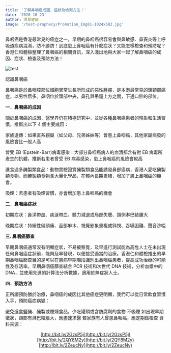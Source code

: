 ```yaml
---
title: '了解鼻咽癌成因、症狀及檢測方法！'
date: '2020-10-23'
author: 得易健康
image: '/test-prophecy/Promotion_Img01-1024x582.jpg'
---
```


鼻咽癌是香港最常見的癌症之一，早期的鼻咽癌很容易會與鼻敏感、鼻竇炎等上呼吸道疾病混淆，防不勝防！到底患上鼻咽癌有什麼症狀？又能怎樣檢查和預防呢？香港仁和體檢整理了鼻咽癌的相關資訊，深入淺出地與大家一起了解鼻咽癌的成因、症狀、檢查及預防方法！

![test](https://www.prophecy.health/wp-content/uploads/2020/09/最新活動推廣individual-page-994-w-x-611-h.jpg)

認識鼻咽癌

鼻咽癌是於鼻咽腔部位細胞異常生長所形成的惡性腫瘤，是本港最常見的頭頸部癌症，以男性居多。鼻咽位於頭部中央，鼻孔與吊鐘上方之間，下通口腔的部位。

**一．鼻咽癌的成因**

關於鼻咽癌的成因，醫學界仍在積極研究中，並從各種鼻咽癌患者的現象和生活習慣，推斷出以下 4 個主要成因：

家族遺傳：如果直系親屬（如父母、兄弟姊妹等）曾患上鼻咽癌，其他家屬病發的風險會比一般人高

曾受 EB (Epstein-Barr)病毒感染：大部分鼻咽癌病人的血清都含有對 EB 病毒所產生的抗體，推斷若患者曾受 EB 病毒感染，患上鼻咽癌的風險會較高

進食過多醃製類食品：動物實驗證實醃製類食品能誘發鼻部癌病，香港人愛吃醃製類食物，而醃製類食物含大量化學品，在體內長期累積，增加了患上鼻咽癌的機會。

吸煙：若患者有吸煙習慣，亦會增加患上鼻咽癌的機會

**二．鼻咽癌症狀**

初期症狀：鼻涕帶血、痰涎帶血、聽力減退或局部失聰、頸側淋巴結腫大

晚期症狀：持續性偏頭痛、面部麻木、視覺影象重複或斜視、吞嚥困難、聲音沙啞

**三. 鼻咽癌篩查**

早期鼻咽癌通常沒有明顯症狀，不易被察覺，及早進行測試能為高危人士在未出現任何鼻咽癌症狀前，能夠及早發現，以便接受適當的治療。香港仁和體檢推出的早期鼻咽癌篩查目的是可以在患病早期階段識別出鼻咽癌患者，提高成功治療的可能性及存活率。早期鼻咽癌篩查結合 PCR 技術和次世代 DNA 技術，分析血漿中的 DNA，並使用先進的計算法分析數據，適用於無症狀人士。

**四．預防方法**

正所謂預防勝於治療，鼻咽癌的成因比其他癌症更明顯，我們可以從日常飲食習慣入手，預防癌症病變：

避免進食鹽醃、醃製或煙燻食品，少吃罐頭或含防腐劑的食物
不吸煙
如出現早期徵狀，頸部有淋巴結脹大，應盡速求醫
若家族有人曾患鼻咽癌，應定期做檢查
資料來源：

<center>

[http://bit.ly/2GzsP5j](http://bit.ly/2GzsP5j)  
[http://bit.ly/2QY8M2y](http://bit.ly/2QY8M2y)  
[http://bit.ly/2ZeucNv](http://bit.ly/2ZeucNv)

</center>
